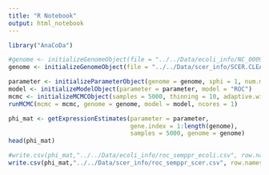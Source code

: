 ```yaml
---
title: "R Notebook"
output: html_notebook
---
```



```r
library("AnaCoDa")
```


```r
#genome <- initializeGenomeObject(file = "../../Data/ecoli_info/NC_000913.3.CLEAN.CDS.fasta")
genome <- initializeGenomeObject(file = "../../Data/scer_info/SCER.CLEAN.CDS.fasta")

```


```r
parameter <- initializeParameterObject(genome = genome, sphi = 1, num.mixtures = 1, gene.assignment = rep(1, length(genome)))
model <- initializeModelObject(parameter = parameter, model = "ROC")
mcmc <- initializeMCMCObject(samples = 5000, thinning = 10, adaptive.width=50)
runMCMC(mcmc = mcmc, genome = genome, model = model, ncores = 1)
```


```r
phi_mat <- getExpressionEstimates(parameter = parameter, 
                                  gene.index = 1:length(genome),
                                  samples = 5000, genome = genome)
head(phi_mat)
```

```r
#write.csv(phi_mat,"../../Data/ecoli_info/roc_semppr_ecoli.csv", row.names = FALSE, quote=FALSE)
write.csv(phi_mat,"../../Data/scer_info/roc_semppr_scer.csv", row.names = FALSE, quote=FALSE)
```


